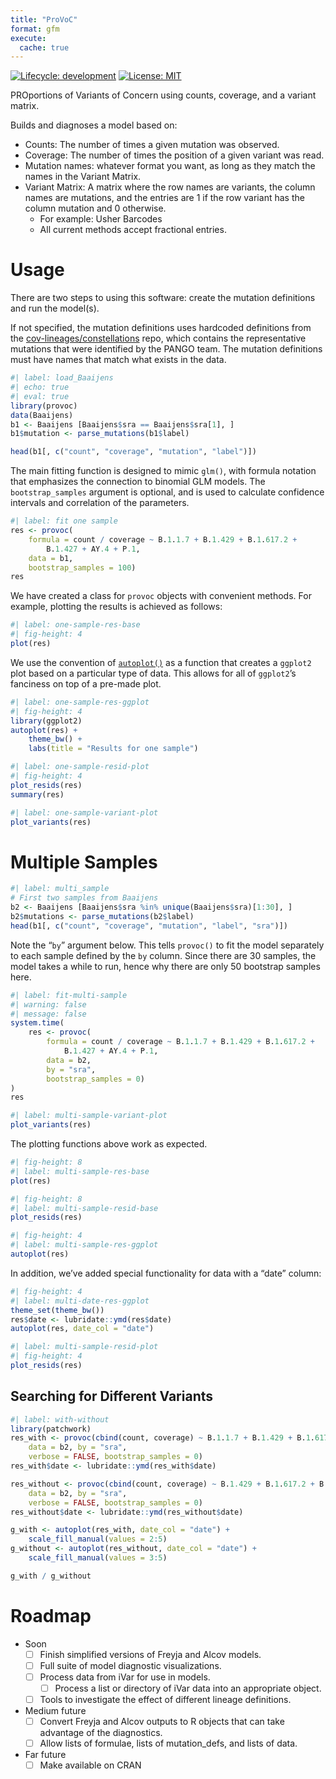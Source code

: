 ```yaml
---
title: "ProVoC"
format: gfm
execute:
  cache: true
---
```


[![Lifecycle:
development](https://img.shields.io/badge/lifecycle-experimental-orange.svg)](https://lifecycle.r-lib.org/articles/stages.html#experimental-1)
[![License: MIT](https://img.shields.io/badge/License-MIT-yellow.svg)](https://opensource.org/licenses/MIT)

PROportions of Variants of Concern using counts, coverage, and a variant matrix.

Builds and diagnoses a model based on:

- Counts: The number of times a given mutation was observed.
- Coverage: The number of times the position of a given variant was read.
- Mutation names: whatever format you want, as long as they match the names in the Variant Matrix.
- Variant Matrix: A matrix where the row names are variants, the column names are mutations, and the entries are 1 if the row variant has the column mutation and 0 otherwise. 
    - For example: Usher Barcodes
    - All current methods accept fractional entries.

# Usage

There are two steps to using this software: create the mutation definitions and run the model(s).

If not specified, the mutation definitions uses hardcoded definitions from the [cov-lineages/constellations](https://github.com/cov-lineages/constellations) repo, which contains the representative mutations that were identified by the PANGO team. The mutation definitions must have names that match what exists in the data.

```r
#| label: load_Baaijens
#| echo: true
#| eval: true
library(provoc)
data(Baaijens)
b1 <- Baaijens [Baaijens$sra == Baaijens$sra[1], ]
b1$mutation <- parse_mutations(b1$label)

head(b1[, c("count", "coverage", "mutation", "label")])
```

The main fitting function is designed to mimic `glm()`, with formula notation that emphasizes the connection to binomial GLM models. The `bootstrap_samples` argument is optional, and is used to calculate confidence intervals and correlation of the parameters.

```r
#| label: fit one sample
res <- provoc(
    formula = count / coverage ~ B.1.1.7 + B.1.429 + B.1.617.2 + 
        B.1.427 + AY.4 + P.1,
    data = b1,
    bootstrap_samples = 100)
res
```

We have created a class for `provoc` objects with convenient methods. For example, plotting the results is achieved as follows:

```r
#| label: one-sample-res-base
#| fig-height: 4
plot(res)
```

We use the convention of [`autoplot()`](https://ggplot2.tidyverse.org/reference/autoplot.html) as a function that creates a `ggplot2` plot based on a particular type of data. This allows for all of `ggplot2`'s fanciness on top of a pre-made plot.

```r
#| label: one-sample-res-ggplot
#| fig-height: 4
library(ggplot2)
autoplot(res) +
    theme_bw() +
    labs(title = "Results for one sample")
```

```r
#| label: one-sample-resid-plot
#| fig-height: 4
plot_resids(res)
summary(res)
```

```r
#| label: one-sample-variant-plot
plot_variants(res)
```

# Multiple Samples

```r
#| label: multi_sample
# First two samples from Baaijens
b2 <- Baaijens [Baaijens$sra %in% unique(Baaijens$sra)[1:30], ]
b2$mutations <- parse_mutations(b2$label)
head(b1[, c("count", "coverage", "mutation", "label", "sra")])
```

Note the "`by`" argument below. This tells `provoc()` to fit the model separately to each sample defined by the `by` column. Since there are 30 samples, the model takes a while to run, hence why there are only 50 bootstrap samples here.

```r
#| label: fit-multi-sample
#| warning: false
#| message: false
system.time(
    res <- provoc(
        formula = count / coverage ~ B.1.1.7 + B.1.429 + B.1.617.2 +
            B.1.427 + AY.4 + P.1,
        data = b2, 
        by = "sra",
        bootstrap_samples = 0)
)
res
```


```r
#| label: multi-sample-variant-plot
plot_variants(res)
```


The plotting functions above work as expected.

```r
#| fig-height: 8
#| label: multi-sample-res-base
plot(res)
```


```r
#| fig-height: 8
#| label: multi-sample-resid-base
plot_resids(res)
```



```r
#| fig-height: 4
#| label: multi-sample-res-ggplot
autoplot(res)
```

In addition, we've added special functionality for data with a "date" column:

```r
#| fig-height: 4
#| label: multi-date-res-ggplot
theme_set(theme_bw())
res$date <- lubridate::ymd(res$date)
autoplot(res, date_col = "date")
```


```r
#| label: multi-sample-resid-plot
#| fig-height: 4
plot_resids(res)
```

## Searching for Different Variants

```r
#| label: with-without
library(patchwork)
res_with <- provoc(cbind(count, coverage) ~ B.1.1.7 + B.1.429 + B.1.617.2 + B.1.427,
    data = b2, by = "sra",
    verbose = FALSE, bootstrap_samples = 0)
res_with$date <- lubridate::ymd(res_with$date)

res_without <- provoc(cbind(count, coverage) ~ B.1.429 + B.1.617.2 + B.1.427,
    data = b2, by = "sra",
    verbose = FALSE, bootstrap_samples = 0)
res_without$date <- lubridate::ymd(res_without$date)

g_with <- autoplot(res_with, date_col = "date") +
    scale_fill_manual(values = 2:5)
g_without <- autoplot(res_without, date_col = "date") +
    scale_fill_manual(values = 3:5)

g_with / g_without
```

# Roadmap

- Soon
    - [ ] Finish simplified versions of Freyja and Alcov models.
    - [ ] Full suite of model diagnostic visualizations.
    - [ ] Process data from iVar for use in models.
        - [ ] Process a list or directory of iVar data into an appropriate object.
    - [ ] Tools to investigate the effect of different lineage definitions.
- Medium future
    - [ ] Convert Freyja and Alcov outputs to R objects that can take advantage of the diagnostics.
    - [ ] Allow lists of formulae, lists of mutation_defs, and lists of data.
- Far future
    - [ ] Make available on CRAN
